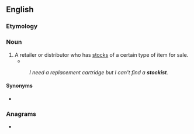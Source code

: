 ==English==

===Etymology===
{{suffix|stock|ist|lang=en}}

===Noun===
{{en-noun}}

# A retailer or distributor who has [[stock]]s of a certain type of item for sale.
#* {{quote-book|lang=en|year=2016|title=The Quiet Spectacular|author=Laurence Fearnley |page=263|ISBN=9780143574156 |passage=But of all the tunes, the one she loved the most, and almost managed to capture in its entirety, was a song she had seen performed live back in the late 1970s, when she had first travelled to Britain with the hope of finding '''stockists''' for her clothing.}}
#: ''I need a replacement cartridge but I can't find a '''stockist'''.''

====Synonyms====
* {{l|en|stockholder}}

===Anagrams===
* {{anagrams|en|a=cikosstt|sticks to}}